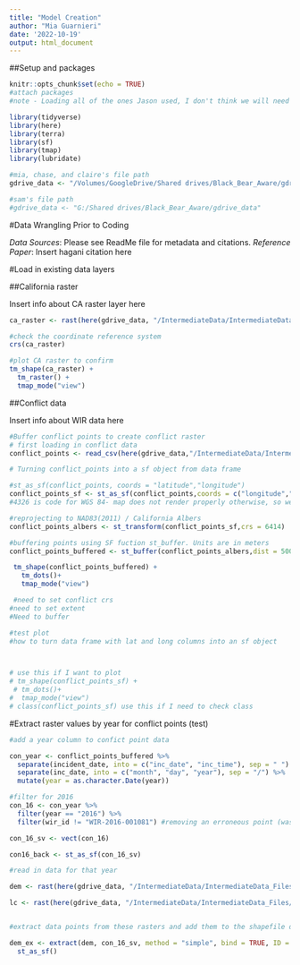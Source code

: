 ```yaml
---
title: "Model Creation"
author: "Mia Guarnieri"
date: '2022-10-19'
output: html_document
---
```


##Setup and packages

```r
knitr::opts_chunk$set(echo = TRUE)
#attach packages
#note - Loading all of the ones Jason used, I don't think we will need all of them 

library(tidyverse)
library(here)
library(terra)
library(sf)
library(tmap)
library(lubridate)

#mia, chase, and claire's file path
gdrive_data <- "/Volumes/GoogleDrive/Shared drives/Black_Bear_Aware/gdrive_data"

#sam's file path
#gdrive_data <- "G:/Shared drives/Black_Bear_Aware/gdrive_data"

```

#Data Wrangling Prior to Coding

*Data Sources*: Please see ReadMe file for metadata and citations.
*Reference Paper*: Insert hagani citation here

#Load in existing data layers

##California raster

Insert info about CA raster layer here

```r

ca_raster <- rast(here(gdrive_data, "/IntermediateData/IntermediateData_Files/CARaster_Tiger_Reclassed/CARaster_Tiger_Reclassed.img"))

#check the coordinate reference system 
crs(ca_raster)

#plot CA raster to confirm
tm_shape(ca_raster) +
  tm_raster() +
  tmap_mode("view")

```

##Conflict data

Insert info about WIR data here

```r

#Buffer conflict points to create conflict raster
# first loading in conflict data 
conflict_points <- read_csv(here(gdrive_data,"/IntermediateData/IntermediateData_Files/2022_07_18_WIRClean_CDFW.csv"))

# Turning conflict_points into a sf object from data frame 

#st_as_sf(conflict_points, coords = "latitude","longitude")
conflict_points_sf <- st_as_sf(conflict_points,coords = c("longitude","latitude"), crs = 4326)
#4326 is code for WGS 84- map does not render properly otherwise, so we need to reproject  to 6414 (NAD83(2011) / California Albers) (but also I think this issue might go away when I remove the error points that are outside CA)

#reprojecting to NAD83(2011) / California Albers
conflict_points_albers <- st_transform(conflict_points_sf,crs = 6414)

#buffering points using SF fuction st_buffer. Units are in meters
conflict_points_buffered <- st_buffer(conflict_points_albers,dist = 5000)

 tm_shape(conflict_points_buffered) +
   tm_dots()+
   tmap_mode("view")

 #need to set conflict crs 
#need to set extent 
#Need to buffer 

#test plot
#how to turn data frame with lat and long columns into an sf object 



# use this if I want to plot
# tm_shape(conflict_points_sf) +
 # tm_dots()+
#  tmap_mode("view")
# class(conflict_points_sf) use this if I need to check class
```

#Extract raster values by year for conflict points (test)

```r
#add a year column to confict point data

con_year <- conflict_points_buffered %>% 
  separate(incident_date, into = c("inc_date", "inc_time"), sep = " ") %>% 
  separate(inc_date, into = c("month", "day", "year"), sep = "/") %>% 
  mutate(year = as.character.Date(year))

#filter for 2016
con_16 <- con_year %>% 
  filter(year == "2016") %>% 
  filter(wir_id != "WIR-2016-001081") #removing an erroneous point (was showing up in Israel)

con_16_sv <- vect(con_16)

con16_back <- st_as_sf(con_16_sv)

#read in data for that year

dem <- rast(here(gdrive_data, "/IntermediateData/IntermediateData_Files/Elevation_Formatted/dem_formatted.tif"))

lc <- rast(here(gdrive_data, "/IntermediateData/IntermediateData_Files/NLCD_Rasters_Formatted/lc16_reclassed.tif"))


#extract data points from these rasters and add them to the shapefile dataframe

dem_ex <- extract(dem, con_16_sv, method = "simple", bind = TRUE, ID = TRUE) %>% 
  st_as_sf()

```

